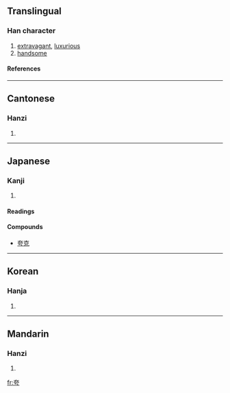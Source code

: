 {{see|誇}}

==Translingual==
===Han character===
{{Han char|rn=37|rad=大|as=03|sn=6|four=4020<sub>7</sub>|canj=大一一尸 (KMMS)}}
# [[extravagant]], [[luxurious]]
# [[handsome]]
====References====
{{Han ref|kx=0250.020|dkj=05854|dj=0509.090|hdz=10526.050|uh=5938|ud=22840|bh=A66A|bd=42602}}
----
==Cantonese==
===Hanzi===
{{yue-hanzi|jyut=|y=kwa1}}
# {{defn|Cantonese}}
----
==Japanese==
===Kanji===
{{ja-kanji|grade=|rs=大03}}
# {{defn|Japanese}} 
====Readings====
{{ja-readings|on=[[こ]] (ko), [[か]] (ka)|kun=[[おごる]] (ogoru)}}

====Compounds====
* [[夸克]]
----
==Korean==
===Hanja===
{{ko-hanja|hangeul=[[과]]|rv=gwa|mr=kwa}}
# {{defn|Korean}}
----
==Mandarin==
===Hanzi===
{{cmn-hanzi|tra=誇|pin=[[kuā]] ([[kua1]])|wg=k'ua<sup>1</sup>}}
# {{defn|Mandarin}}

[[fr:夸]]